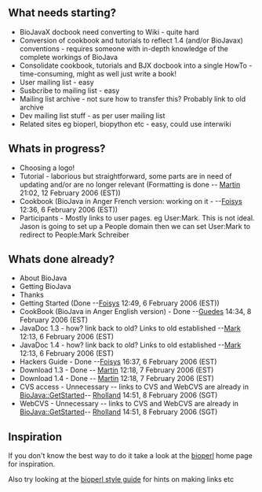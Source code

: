 == What needs starting? ==

* BioJavaX docbook need converting to Wiki - quite hard
* Conversion of cookbook and tutorials to reflect 1.4 (and/or BioJavax) conventions - requires someone with in-depth knowledge of the complete workings of BioJava
* Consolidate cookbook, tutorials and BJX docbook into a single HowTo - time-consuming, might as well just write a book!
* User mailing list - easy
* Susbcribe to mailing list - easy
* Mailing list archive - not sure how to transfer this? Probably link to old archive
* Dev mailing list stuff - as per user mailing list
* Related sites eg bioperl, biopython etc - easy, could use interwiki

== Whats in progress? ==
* Choosing a logo!
* Tutorial - laborious but straightforward, some parts are in need of updating and/or are no longer relevant (Formatting is done -- [[User:Martin|Martin]] 21:02, 12 February 2006 (EST))
* Cookbook (BioJava in Anger French version: working on it - --[[User:Foisys|Foisys]] 12:36, 6 February 2006 (EST))
* Participants - Mostly links to user pages. eg User:Mark. This is not ideal. Jason is going to set up a People domain then we can set User:Mark to redirect to People:Mark Schreiber

== Whats done already? ==
* About BioJava
* Getting BioJava
* Thanks
* Getting Started (Done --[[User:Foisys|Foisys]] 12:49, 6 February 2006 (EST))
* CookBook (BioJava in Anger English version) - Done --[[User:Guedes|Guedes]] 14:34, 8 February 2006 (EST)
* JavaDoc 1.3 - how? link back to old? Links to old established --[[User:Mark|Mark]] 12:13, 6 February 2006 (EST)
* JavaDoc 1.4 - how? link back to old? Links to old established --[[User:Mark|Mark]] 12:13, 6 February 2006 (EST)
* Hackers Guide - Done --[[User:Foisys|Foisys]] 16:37, 6 February 2006 (EST)
* Download 1.3 - Done -- [[User:Martin|Martin]] 12:18, 7 February 2006 (EST)
* Download 1.4 - Done -- [[User:Martin|Martin]] 12:18, 7 February 2006 (EST)		 
* CVS access - Unnecessary -- links to CVS and WebCVS are already in [[BioJava::GetStarted]]-- [[User:Rholland|Rholland]] 14:51, 8 February 2006 (SGT)
* WebCVS - Unnecessary -- links to CVS and WebCVS are already in [[BioJava::GetStarted]]-- [[User:Rholland|Rholland]] 14:51, 8 February 2006 (SGT)

== Inspiration ==

If you don't know the best way to do it take a look at the [[bp:Main_Page|bioperl]] home page for inspiration.

Also try looking at the [[bp:Style_guide|bioperl style guide]] for hints on making links etc